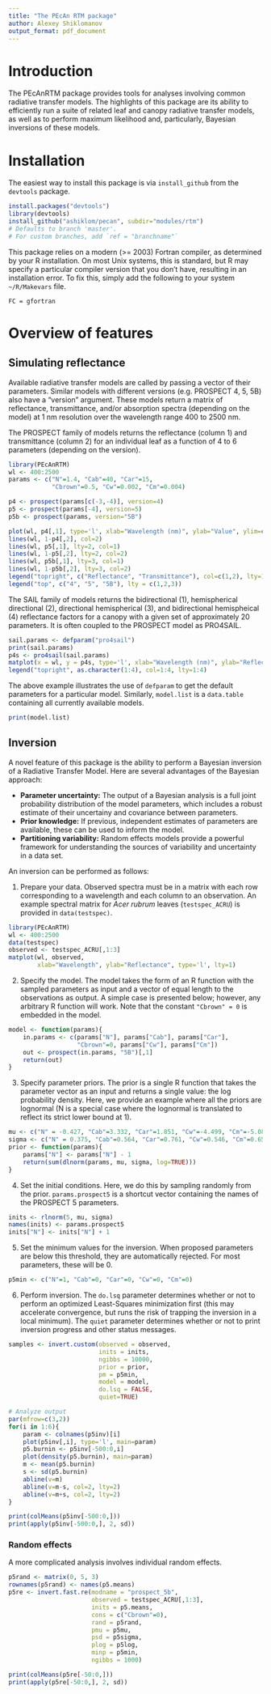 ```yaml
---
title: "The PEcAn RTM package"
author: Alexey Shiklomanov
output_format: pdf_document
---
```


# Introduction
The PEcAnRTM package provides tools for analyses involving common radiative 
transfer models. The highlights of this package are its ability to efficiently 
run a suite of related leaf and canopy radiative transfer models, as well as to 
perform maximum likelihood and, particularly, Bayesian inversions of these 
models. 

# Installation
The easiest way to install this package is via `install_github` from the 
`devtools` package.

```r
install.packages("devtools")
library(devtools)
install_github("ashiklom/pecan", subdir="modules/rtm")
# Defaults to branch 'master'. 
# For custom branches, add `ref = "branchname"`
```

This package relies on a modern (>= 2003) Fortran compiler, as determined by 
your R installation. On most Unix systems, this is standard, but R may specify 
a particular compiler version that you don't have, resulting in an installation 
error. To fix this, simply add the following to your system `~/R/Makevars` 
file.

```
FC = gfortran
```

# Overview of features

## Simulating reflectance

Available radiative transfer models are called by passing a vector of their 
parameters. Similar models with different versions (e.g. PROSPECT 4, 5, 5B) 
also have a "version" argument. These models return a matrix of reflectance, 
transmittance, and/or absorption spectra (depending on the model) at 1 nm 
resolution over the wavelength range 400 to 2500 nm.

The PROSPECT family of models returns the reflectance (column 1) and 
transmittance (column 2) for an individual leaf as a function of 4 to 6 
parameters (depending on the version).

```r
library(PEcAnRTM)
wl <- 400:2500
params <- c("N"=1.4, "Cab"=40, "Car"=15,
            "Cbrown"=0.5, "Cw"=0.002, "Cm"=0.004)

p4 <- prospect(params[c(-3,-4)], version=4)
p5 <- prospect(params[-4], version=5)
p5b <- prospect(params, version="5B")

plot(wl, p4[,1], type='l', xlab="Wavelength (nm)", ylab="Value", ylim=c(0,1))
lines(wl, 1-p4[,2], col=2)
lines(wl, p5[,1], lty=2, col=1)
lines(wl, 1-p5[,2], lty=2, col=2)
lines(wl, p5b[,1], lty=3, col=1)
lines(wl, 1-p5b[,2], lty=3, col=2)
legend("topright", c("Reflectance", "Transmittance"), col=c(1,2), lty=1)
legend("top", c("4", "5", "5B"), lty = c(1,2,3))
```

The SAIL family of models returns the bidirectional (1), hemispherical 
directional (2), directional hemispherical (3), and bidirectional hemispheical 
(4) reflectance factors for a canopy with a given set of approximately 20 
parameters. It is often coupled to the PROSPECT model as PRO4SAIL. 

```r
sail.params <- defparam("pro4sail")
print(sail.params)
p4s <- pro4sail(sail.params)
matplot(x = wl, y = p4s, type='l', xlab="Wavelength (nm)", ylab="Reflectance")
legend("topright", as.character(1:4), col=1:4, lty=1:4)
```

The above example illustrates the use of `defparam` to get the default 
parameters for a particular model. Similarly, `model.list` is a `data.table` 
containing all currently available models.

```r
print(model.list)
```


## Inversion

A novel feature of this package is the ability to perform a Bayesian inversion 
of a Radiative Transfer Model. Here are several advantages of the Bayesian 
approach:

* **Parameter uncertainty:** The output of a Bayesian analysis is a full joint 
  probability distribution of the model parameters, which includes a robust 
  estimate of their uncertainy and covariance between parameters.
* **Prior knowledge:** If previous, independent estimates of parameters are 
  available, these can be used to inform the model.
* **Partitioning variability:** Random effects models provide a powerful 
  framework for understanding the sources of variability and uncertainty in a 
  data set.

An inversion can be performed as follows:

1. Prepare your data. Observed spectra must be in a matrix with each row 
   corresponding to a wavelength and each column to an observation. An example 
   spectral matrix for _Acer rubrum_ leaves (`testspec_ACRU`) is provided in 
   `data(testspec)`.

```r
library(PEcAnRTM)
wl <- 400:2500
data(testspec)
observed <- testspec_ACRU[,1:3]
matplot(wl, observed, 
        xlab="Wavelength", ylab="Reflectance", type='l', lty=1)
```

2. Specify the model. The model takes the form of an R function with the 
   sampled parameters as input and a vector of equal length to the observations 
   as output.  A simple case is presented below; however, any arbitrary R 
   function will work.  Note that the constant `"Cbrown" = 0` is embedded in 
   the model.

```r
model <- function(params){
    in.params <- c(params["N"], params["Cab"], params["Car"],
                   "Cbrown"=0, params["Cw"], params["Cm"])
    out <- prospect(in.params, "5B")[,1]
    return(out)
}
```

3. Specify parameter priors. The prior is a single R function that takes the 
   parameter vector as an input and returns a single value: the log probability 
   density. Here, we provide an example where all the priors are lognormal (N 
   is a special case where the lognormal is translated to reflect its strict 
   lower bound at 1).

```r
mu <- c("N" = -0.427, "Cab"=3.332, "Car"=1.851, "Cw"=-4.499, "Cm"=-5.082)
sigma <- c("N" = 0.375, "Cab"=0.564, "Car"=0.761, "Cw"=0.546, "Cm"=0.656)
prior <- function(params){
    params["N"] <- params["N"] - 1
    return(sum(dlnorm(params, mu, sigma, log=TRUE)))
}
```

4. Set the initial conditions. Here, we do this by sampling randomly from the 
   prior. `params.prospect5` is a shortcut vector containing the names of the 
   PROSPECT 5 parameters.

```r
inits <- rlnorm(5, mu, sigma)
names(inits) <- params.prospect5
inits["N"] <- inits["N"] + 1
```

5. Set the minimum values for the inversion. When proposed parameters are below 
   this threshold, they are automatically rejected. For most parameters, these 
   will be 0.

```r
p5min <- c("N"=1, "Cab"=0, "Car"=0, "Cw"=0, "Cm"=0)
```

6. Perform inversion. The `do.lsq` parameter determines whether or not to 
   perform an optimized Least-Squares minimization first (this may accelerate 
   convergence, but runs the risk of trapping the inversion in a local 
   minimum). The `quiet` parameter determines whether or not to print inversion 
   progress and other status messages.

```r
samples <- invert.custom(observed = observed,
                         inits = inits,
                         ngibbs = 10000,
                         prior = prior,
                         pm = p5min,
                         model = model,
                         do.lsq = FALSE,
                         quiet=TRUE)
```



```r
# Analyze output
par(mfrow=c(3,2))
for(i in 1:6){
    param <- colnames(p5inv)[i]
    plot(p5inv[,i], type='l', main=param)
    p5.burnin <- p5inv[-500:0,i]
    plot(density(p5.burnin), main=param)
    m <- mean(p5.burnin)
    s <- sd(p5.burnin)
    abline(v=m)
    abline(v=m-s, col=2, lty=2)
    abline(v=m+s, col=2, lty=2)
}

print(colMeans(p5inv[-500:0,]))
print(apply(p5inv[-500:0,], 2, sd))
```

### Random effects

A more complicated analysis involves individual random effects.

```r
p5rand <- matrix(0, 5, 3)
rownames(p5rand) <- names(p5.means)
p5re <- invert.fast.re(modname = "prospect_5b",
                       observed = testspec_ACRU[,1:3],
                       inits = p5.means,
                       cons = c("Cbrown"=0),
                       rand = p5rand,
                       pmu = p5mu,
                       psd = p5sigma,
                       plog = p5log,
                       minp = p5min,
                       ngibbs = 1000)

print(colMeans(p5re[-50:0,]))
print(apply(p5re[-50:0,], 2, sd))
```
